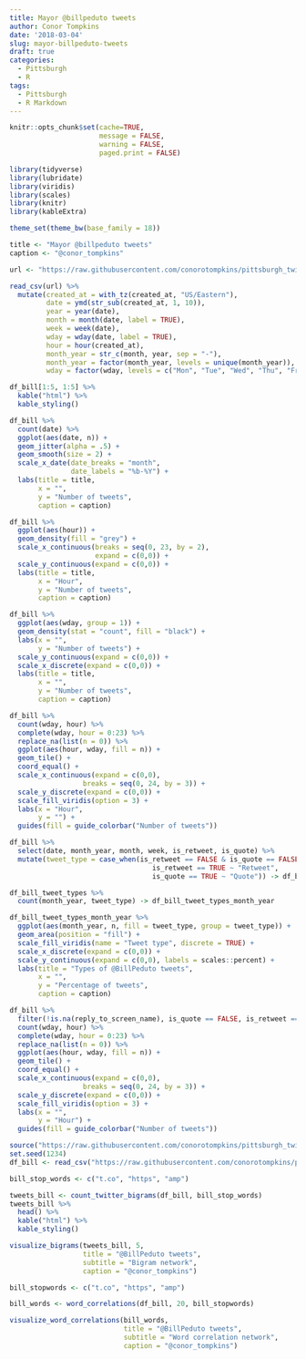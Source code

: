 ```yaml
---
title: Mayor @billpeduto tweets
author: Conor Tompkins
date: '2018-03-04'
slug: mayor-billpeduto-tweets
draft: true
categories:
  - Pittsburgh
  - R
tags:
  - Pittsburgh
  - R Markdown
---
```


```r
knitr::opts_chunk$set(cache=TRUE,
                      message = FALSE,
                      warning = FALSE,
                      paged.print = FALSE)
```

```r
library(tidyverse)
library(lubridate)
library(viridis)
library(scales)
library(knitr)
library(kableExtra)

theme_set(theme_bw(base_family = 18))

title <- "Mayor @billpeduto tweets"
caption <- "@conor_tompkins"
```

```r
url <- "https://raw.githubusercontent.com/conorotompkins/pittsburgh_twitter/master/data/df_billpeduto.csv"

read_csv(url) %>% 
  mutate(created_at = with_tz(created_at, "US/Eastern"),
         date = ymd(str_sub(created_at, 1, 10)),
         year = year(date),
         month = month(date, label = TRUE),
         week = week(date),
         wday = wday(date, label = TRUE),
         hour = hour(created_at),
         month_year = str_c(month, year, sep = "-"),
         month_year = factor(month_year, levels = unique(month_year)),
         wday = factor(wday, levels = c("Mon", "Tue", "Wed", "Thu", "Fri", "Sat", "Sun"))) -> df_bill

df_bill[1:5, 1:5] %>% 
  kable("html") %>% 
  kable_styling()
```

```r
df_bill %>% 
  count(date) %>%
  ggplot(aes(date, n)) +
  geom_jitter(alpha = .5) +
  geom_smooth(size = 2) +
  scale_x_date(date_breaks = "month",
               date_labels = "%b-%Y") +
  labs(title = title, 
       x = "",
       y = "Number of tweets",
       caption = caption)
```

```r
df_bill %>% 
  ggplot(aes(hour)) +
  geom_density(fill = "grey") +
  scale_x_continuous(breaks = seq(0, 23, by = 2),
                     expand = c(0,0)) +
  scale_y_continuous(expand = c(0,0)) +
  labs(title = title,
       x = "Hour",
       y = "Number of tweets",
       caption = caption)
```

```r
df_bill %>% 
  ggplot(aes(wday, group = 1)) +
  geom_density(stat = "count", fill = "black") +
  labs(x = "",
       y = "Number of tweets") +
  scale_y_continuous(expand = c(0,0)) +
  scale_x_discrete(expand = c(0,0)) +
  labs(title = title,
       x = "", 
       y = "Number of tweets",
       caption = caption)
```

```r
df_bill %>% 
  count(wday, hour) %>% 
  complete(wday, hour = 0:23) %>% 
  replace_na(list(n = 0)) %>% 
  ggplot(aes(hour, wday, fill = n)) +
  geom_tile() +
  coord_equal() +
  scale_x_continuous(expand = c(0,0),
                  breaks = seq(0, 24, by = 3)) +
  scale_y_discrete(expand = c(0,0)) +
  scale_fill_viridis(option = 3) +
  labs(x = "Hour",
       y = "") +
  guides(fill = guide_colorbar("Number of tweets"))
```

```r
df_bill %>% 
  select(date, month_year, month, week, is_retweet, is_quote) %>% 
  mutate(tweet_type = case_when(is_retweet == FALSE & is_quote == FALSE ~ "Regular tweet",
                                   is_retweet == TRUE ~ "Retweet",
                                   is_quote == TRUE ~ "Quote")) -> df_bill_tweet_types

df_bill_tweet_types %>% 
  count(month_year, tweet_type) -> df_bill_tweet_types_month_year

df_bill_tweet_types_month_year %>%  
  ggplot(aes(month_year, n, fill = tweet_type, group = tweet_type)) +
  geom_area(position = "fill") +
  scale_fill_viridis(name = "Tweet type", discrete = TRUE) +
  scale_x_discrete(expand = c(0,0)) +
  scale_y_continuous(expand = c(0,0), labels = scales::percent) +
  labs(title = "Types of @BillPeduto tweets",
       x = "",
       y = "Percentage of tweets",
       caption = caption)
```

```r
df_bill %>% 
  filter(!is.na(reply_to_screen_name), is_quote == FALSE, is_retweet == FALSE) %>% 
  count(wday, hour) %>% 
  complete(wday, hour = 0:23) %>% 
  replace_na(list(n = 0)) %>% 
  ggplot(aes(hour, wday, fill = n)) +
  geom_tile() +
  coord_equal() +
  scale_x_continuous(expand = c(0,0),
                  breaks = seq(0, 24, by = 3)) +
  scale_y_discrete(expand = c(0,0)) +
  scale_fill_viridis(option = 3) +
  labs(x = "",
       y = "Hour") +
  guides(fill = guide_colorbar("Number of tweets"))
```


```r
source("https://raw.githubusercontent.com/conorotompkins/pittsburgh_twitter/master/scripts/tidytext_functions.R")
set.seed(1234)
df_bill <- read_csv("https://raw.githubusercontent.com/conorotompkins/pittsburgh_twitter/master/data/bill_peduto_tweets.tweets.csv")
```

```r
bill_stop_words <- c("t.co", "https", "amp")

tweets_bill <- count_twitter_bigrams(df_bill, bill_stop_words)
tweets_bill %>% 
  head() %>% 
  kable("html") %>% 
  kable_styling()
```

```r
visualize_bigrams(tweets_bill, 5,
                  title = "@BillPeduto tweets",
                  subtitle = "Bigram network",
                  caption = "@conor_tompkins")
```

```r
bill_stopwords <- c("t.co", "https", "amp")

bill_words <- word_correlations(df_bill, 20, bill_stopwords)

visualize_word_correlations(bill_words, 
                            title = "@BillPeduto tweets",
                            subtitle = "Word correlation network",
                            caption = "@conor_tompkins")
```
